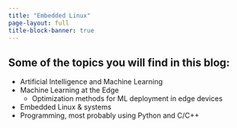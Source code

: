 ```yaml
---
title: "Embedded Linux"
page-layout: full
title-block-banner: true
---
```


## Some of the topics you will find in this blog:

* Artificial Intelligence and Machine Learning
* Machine Learning at the Edge
    - Optimization methods for ML deployment in edge devices
* Embedded Linux & systems
* Programming, most probably using Python and C/C++